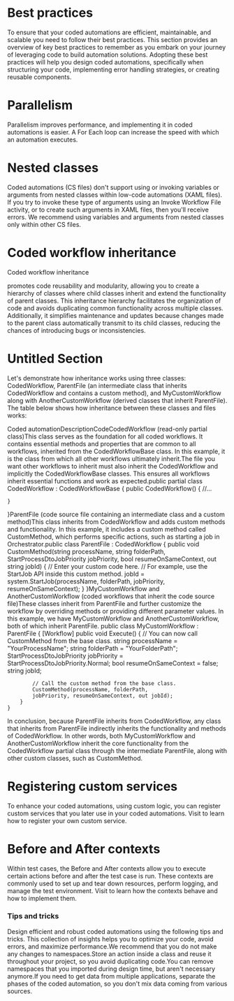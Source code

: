 ﻿# Best practices

To ensure that your coded automations are efficient, maintainable, and scalable you need
            to follow their best practices. This section provides an overview of key best practices
            to remember as you embark on your journey of leveraging code to build automation
            solutions. Adopting these best practices will help you design coded automations,
            specifically when structuring your code, implementing error handling strategies, or
            creating reusable components.

# Parallelism

Parallelism improves performance, and implementing it in coded automations is
                easier. A For Each loop can increase the speed with which an automation
                executes.

# Nested classes

Coded automations (CS files) don't support using or invoking variables or arguments
                from nested classes within low-code automations (XAML files). If you try to invoke
                these type of arguments using an Invoke Workflow File activity, or to create
                such arguments in XAML files, then you'll receive errors. We recommend using
                variables and arguments from nested classes only within other CS files.

# Coded workflow inheritance

Coded workflow inheritance

promotes code
            reusability and modularity, allowing you to create a hierarchy of classes where child
            classes inherit and extend the functionality of parent classes. This inheritance
            hierarchy facilitates the organization of code and avoids duplicating common
            functionality across multiple classes. Additionally, it simplifies maintenance and
            updates because changes made to the parent class automatically transmit to its child
            classes, reducing the chances of introducing bugs or inconsistencies.

# Untitled Section

Let's demonstrate how inheritance works using three classes:
                    CodedWorkflow, ParentFile (an intermediate
                class that inherits CodedWorkflow and contains a custom method),
                and MyCustomWorkflow along with
                    AnotherCustomWorkflow (derived classes that inherit
                    ParentFile). The table below shows how inheritance between
                these classes and files works:

Coded automationDescriptionCodeCodedWorkflow (read-only partial class)This class serves as the foundation for all coded workflows. It
                                contains essential methods and properties that are common to all
                                workflows, inherited from the CodedWorkflowBase
                                class. In this example, it is the class from which all other
                                workflows ultimately inherit.The file you want
                                        other workflows to inherit must also inherit the
                                            CodedWorkflow and implicitly the
                                            CodedWorkflowBase classes. This ensures
                                        all workflows inherit essential functions and work as
                                        expected.public partial class CodedWorkflow : CodedWorkflowBase
    {
        public CodedWorkflow()
        {
         //...

    }
}ParentFile (code source file containing an
                                intermediate class and a custom method)This class inherits from CodedWorkflow and adds
                                custom methods and functionality. In this example, it includes a
                                custom method called CustomMethod, which performs
                                specific actions, such as starting a job in Orchestrator.public class ParentFile : CodedWorkflow
{
    public void CustomMethod(string processName, string folderPath, 
    StartProcessDtoJobPriority jobPriority, bool resumeOnSameContext, 
    out string jobId)
    {
        // Enter your custom code here.
        // For example, use the StartJob API inside this custom method.
        jobId = system.StartJob(processName, folderPath, jobPriority, resumeOnSameContext);
    }
}MyCustomWorkflow and
                                    AnotherCustomWorkflow (coded workflows that
                                inherit the code source file)These classes inherit from ParentFile and
                                further customize the workflow by overriding methods or providing
                                different parameter values. In this example, we have
                                    MyCustomWorkflow and
                                    AnotherCustomWorkflow, both of which inherit
                                    ParentFile. public class MyCustomWorkflow : ParentFile
    {
        [Workflow]
        public void Execute()
        {
            // You can now call CustomMethod from the base class.
            string processName = "YourProcessName";
            string folderPath = "YourFolderPath";
            StartProcessDtoJobPriority jobPriority = StartProcessDtoJobPriority.Normal;
            bool resumeOnSameContext = false;
            string jobId;

            // Call the custom method from the base class.
            CustomMethod(processName, folderPath, 
            jobPriority, resumeOnSameContext, out jobId);
        }
    }

In conclusion, because ParentFile inherits from
                    CodedWorkflow, any class that inherits from
                    ParentFile indirectly inherits the functionality and methods of
                    CodedWorkflow. In other words, both
                    MyCustomWorkflow and AnotherCustomWorkflow
                inherit the core functionality from the CodedWorkflow partial class
                through the intermediate ParentFile, along with other custom
                classes, such as CustomMethod.

# Registering custom services

To enhance your coded automations, using custom logic, you can register custom
                services that you later use in your coded automations. Visit  to learn how to
                register your own custom service.

# Before and After contexts

Within test cases, the Before and After contexts allow you to execute certain actions
                before and after the test case is run. These contexts are commonly used to set up
                and tear down resources, perform logging, and manage the test environment. Visit
                     to learn
                how the contexts behave and how to implement them.

### Tips and tricks

Design efficient and robust coded automations using the following tips and tricks. This
            collection of insights helps you to optimize your code, avoid errors, and maximize
                performance.We recommend that you do not make
                    any changes to namespaces.Store an action inside a class
                    and reuse it throughout your project, so you avoid duplicating code.You can remove namespaces that
                    you imported during design time, but aren't necessary anymore.If you need to get data from
                    multiple applications, separate the phases of the coded automation, so you don't
                    mix data coming from various sources.

